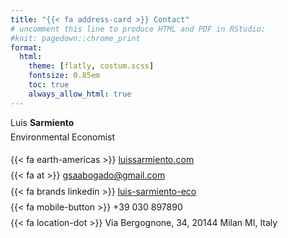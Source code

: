 ```yaml
---
title: "{{< fa address-card >}} Contact"
# uncomment this line to produce HTML and PDF in RStudio:
#knit: pagedown::chrome_print
format: 
  html:
    theme: [flatly, costum.scss]
    fontsize: 0.85em
    toc: true
    always_allow_html: true
---
```



<p style="margin-bottom:-0.2cm;"> Luis **Sarmiento**</p>
<p style="margin-bottom:0.5cm;"> Environmental Economist</p>

<p style="margin-bottom:-0.15cm;"> {{< fa earth-americas >}} [luissarmiento.com](luissarmiento.com)</p>

<p style="margin-bottom:-0.15cm;">{{< fa at >}} <a href = "mailto: gsaabogado@gmail.com"> gsaabogado@gmail.com</a></p>

<p style="margin-bottom:-0.15cm;">{{< fa brands linkedin >}} [luis-sarmiento-eco](https://www.linkedin.com/in/luis-sarmiento-eco)</p>

<p style="margin-bottom:-0.15cm;"> {{< fa mobile-button >}} +39 030 897890 </p>

<p style="margin-bottom:1 cm;">{{< fa location-dot >}} Via Bergognone, 34, 20144 Milan MI, Italy</p>
